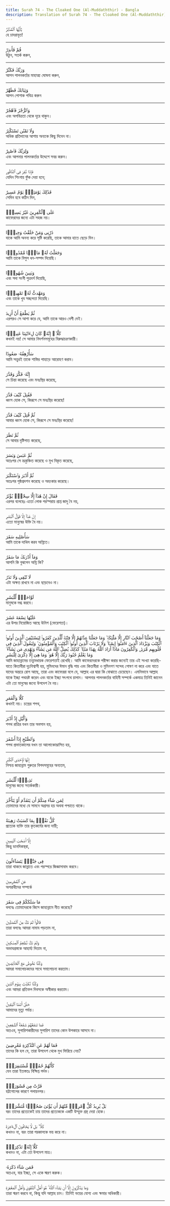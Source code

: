 ```yaml
---
title: Surah 74 - The Cloaked One (Al-Muddaththir) - Bangla
description: Translation of Surah 74 - The Cloaked One (Al-Muddaththir) in Bangla
---
```





<Aside type="quran" title="1">
يَٰٓأَيُّهَا ٱلْمُدَّثِّرُ
</Aside>

<Aside type="reference" title="1">
হে চাদরাবৃত!
</Aside>

---

<Aside type="quran" title="2">
قُمْ فَأَنذِرْ
</Aside>

<Aside type="reference" title="2">
উঠুন, সতর্ক করুন,
</Aside>

---

<Aside type="quran" title="3">
وَرَبَّكَ فَكَبِّرْ
</Aside>

<Aside type="reference" title="3">
আপন পালনকর্তার মাহাত্ম্য ঘোষনা করুন,
</Aside>

---

<Aside type="quran" title="4">
وَثِيَابَكَ فَطَهِّرْ
</Aside>

<Aside type="reference" title="4">
আপন পোশাক পবিত্র করুন
</Aside>

---

<Aside type="quran" title="5">
وَٱلرُّجْزَ فَٱهْجُرْ
</Aside>

<Aside type="reference" title="5">
এবং অপবিত্রতা থেকে দূরে থাকুন।
</Aside>

---

<Aside type="quran" title="6">
وَلَا تَمْنُن تَسْتَكْثِرُ
</Aside>

<Aside type="reference" title="6">
অধিক প্রতিদানের আশায় অন্যকে কিছু দিবেন না।
</Aside>

---

<Aside type="quran" title="7">
وَلِرَبِّكَ فَٱصْبِرْ
</Aside>

<Aside type="reference" title="7">
এবং আপনার পালনকর্তার উদ্দেশে সবর করুন।
</Aside>

---

<Aside type="quran" title="8">
فَإِذَا نُقِرَ فِى ٱلنَّاقُورِ
</Aside>

<Aside type="reference" title="8">
যেদিন শিংগায় ফুঁক দেয়া হবে;
</Aside>

---

<Aside type="quran" title="9">
فَذَٰلِكَ يَوْمَئِذٍۢ يَوْمٌ عَسِيرٌ
</Aside>

<Aside type="reference" title="9">
সেদিন হবে কঠিন দিন,
</Aside>

---

<Aside type="quran" title="10">
عَلَى ٱلْكَٰفِرِينَ غَيْرُ يَسِيرٍۢ
</Aside>

<Aside type="reference" title="10">
কাফেরদের জন্যে এটা সহজ নয়।
</Aside>

---

<Aside type="quran" title="11">
ذَرْنِى وَمَنْ خَلَقْتُ وَحِيدًۭا
</Aside>

<Aside type="reference" title="11">
যাকে আমি অনন্য করে সৃষ্টি করেছি, তাকে আমার হাতে ছেড়ে দিন।
</Aside>

---

<Aside type="quran" title="12">
وَجَعَلْتُ لَهُۥ مَالًۭا مَّمْدُودًۭا
</Aside>

<Aside type="reference" title="12">
আমি তাকে বিপুল ধন-সম্পদ দিয়েছি।
</Aside>

---

<Aside type="quran" title="13">
وَبَنِينَ شُهُودًۭا
</Aside>

<Aside type="reference" title="13">
এবং সদা সংগী পুত্রবর্গ দিয়েছি,
</Aside>

---

<Aside type="quran" title="14">
وَمَهَّدتُّ لَهُۥ تَمْهِيدًۭا
</Aside>

<Aside type="reference" title="14">
এবং তাকে খুব সচ্ছলতা দিয়েছি।
</Aside>

---

<Aside type="quran" title="15">
ثُمَّ يَطْمَعُ أَنْ أَزِيدَ
</Aside>

<Aside type="reference" title="15">
এরপরও সে আশা করে যে, আমি তাকে আরও বেশী দেই।
</Aside>

---

<Aside type="quran" title="16">
كَلَّآ ۖ إِنَّهُۥ كَانَ لِءَايَٰتِنَا عَنِيدًۭا
</Aside>

<Aside type="reference" title="16">
কখনই নয়! সে আমার নিদর্শনসমূহের বিরুদ্ধাচরণকারী।
</Aside>

---

<Aside type="quran" title="17">
سَأُرْهِقُهُۥ صَعُودًا
</Aside>

<Aside type="reference" title="17">
আমি সত্ত্বরই তাকে শাস্তির পাহাড়ে আরোহণ করাব।
</Aside>

---

<Aside type="quran" title="18">
إِنَّهُۥ فَكَّرَ وَقَدَّرَ
</Aside>

<Aside type="reference" title="18">
সে চিন্তা করেছে এবং মনঃস্থির করেছে,
</Aside>

---

<Aside type="quran" title="19">
فَقُتِلَ كَيْفَ قَدَّرَ
</Aside>

<Aside type="reference" title="19">
ধ্বংস হোক সে, কিরূপে সে মনঃস্থির করেছে!
</Aside>

---

<Aside type="quran" title="20">
ثُمَّ قُتِلَ كَيْفَ قَدَّرَ
</Aside>

<Aside type="reference" title="20">
আবার ধ্বংস হোক সে, কিরূপে সে মনঃস্থির করেছে!
</Aside>

---

<Aside type="quran" title="21">
ثُمَّ نَظَرَ
</Aside>

<Aside type="reference" title="21">
সে আবার দৃষ্টিপাত করেছে,
</Aside>

---

<Aside type="quran" title="22">
ثُمَّ عَبَسَ وَبَسَرَ
</Aside>

<Aside type="reference" title="22">
অতঃপর সে ভ্রূকুঞ্চিত করেছে ও মুখ বিকৃত করেছে,
</Aside>

---

<Aside type="quran" title="23">
ثُمَّ أَدْبَرَ وَٱسْتَكْبَرَ
</Aside>

<Aside type="reference" title="23">
অতঃপর পৃষ্ঠপ্রদশন করেছে ও অহংকার করেছে।
</Aside>

---

<Aside type="quran" title="24">
فَقَالَ إِنْ هَٰذَآ إِلَّا سِحْرٌۭ يُؤْثَرُ
</Aside>

<Aside type="reference" title="24">
এরপর বলেছেঃ এতো লোক পরস্পরায় প্রাপ্ত জাদু বৈ নয়,
</Aside>

---

<Aside type="quran" title="25">
إِنْ هَٰذَآ إِلَّا قَوْلُ ٱلْبَشَرِ
</Aside>

<Aside type="reference" title="25">
এতো মানুষের উক্তি বৈ নয়।
</Aside>

---

<Aside type="quran" title="26">
سَأُصْلِيهِ سَقَرَ
</Aside>

<Aside type="reference" title="26">
আমি তাকে দাখিল করব অগ্নিতে।
</Aside>

---

<Aside type="quran" title="27">
وَمَآ أَدْرَىٰكَ مَا سَقَرُ
</Aside>

<Aside type="reference" title="27">
আপনি কি বুঝলেন অগ্নি কি?
</Aside>

---

<Aside type="quran" title="28">
لَا تُبْقِى وَلَا تَذَرُ
</Aside>

<Aside type="reference" title="28">
এটা অক্ষত রাখবে না এবং ছাড়বেও না।
</Aside>

---

<Aside type="quran" title="29">
لَوَّاحَةٌۭ لِّلْبَشَرِ
</Aside>

<Aside type="reference" title="29">
মানুষকে দগ্ধ করবে।
</Aside>

---

<Aside type="quran" title="30">
عَلَيْهَا تِسْعَةَ عَشَرَ
</Aside>

<Aside type="reference" title="30">
এর উপর নিয়োজিত আছে উনিশ (ফেরেশতা)।
</Aside>

---

<Aside type="quran" title="31">
وَمَا جَعَلْنَآ أَصْحَٰبَ ٱلنَّارِ إِلَّا مَلَٰٓئِكَةًۭ ۙ وَمَا جَعَلْنَا عِدَّتَهُمْ إِلَّا فِتْنَةًۭ لِّلَّذِينَ كَفَرُوا۟ لِيَسْتَيْقِنَ ٱلَّذِينَ أُوتُوا۟ ٱلْكِتَٰبَ وَيَزْدَادَ ٱلَّذِينَ ءَامَنُوٓا۟ إِيمَٰنًۭا ۙ وَلَا يَرْتَابَ ٱلَّذِينَ أُوتُوا۟ ٱلْكِتَٰبَ وَٱلْمُؤْمِنُونَ ۙ وَلِيَقُولَ ٱلَّذِينَ فِى قُلُوبِهِم مَّرَضٌۭ وَٱلْكَٰفِرُونَ مَاذَآ أَرَادَ ٱللَّهُ بِهَٰذَا مَثَلًۭا ۚ كَذَٰلِكَ يُضِلُّ ٱللَّهُ مَن يَشَآءُ وَيَهْدِى مَن يَشَآءُ ۚ وَمَا يَعْلَمُ جُنُودَ رَبِّكَ إِلَّا هُوَ ۚ وَمَا هِىَ إِلَّا ذِكْرَىٰ لِلْبَشَرِ
</Aside>

<Aside type="reference" title="31">
আমি জাহান্নামের তত্ত্বাবধায়ক ফেরেশতাই রেখেছি। আমি কাফেরদেরকে পরীক্ষা করার জন্যেই তার এই সংখ্যা করেছি-যাতে কিতাবীরা দৃঢ়বিশ্বাসী হয়, মুমিনদের ঈমান বৃদ্ধি পায় এবং কিতাবীরা ও মুমিনগণ সন্দেহ পোষণ না করে এবং যাতে যাদের অন্তরে রোগ আছে, তারা এবং কাফেররা বলে যে, আল্লাহ এর দ্বারা কি বোঝাতে চেয়েছেন। এমনিভাবে আল্লাহ যাকে ইচ্ছা পথভ্রষ্ট করেন এবং যাকে ইচ্ছা সৎপথে চালান। আপনার পালনকর্তার বাহিনী সম্পর্কে একমাত্র তিনিই জানেন এটা তো মানুষের জন্যে উপদেশ বৈ নয়।
</Aside>

---

<Aside type="quran" title="32">
كَلَّا وَٱلْقَمَرِ
</Aside>

<Aside type="reference" title="32">
কখনই নয়। চন্দ্রের শপথ,
</Aside>

---

<Aside type="quran" title="33">
وَٱلَّيْلِ إِذْ أَدْبَرَ
</Aside>

<Aside type="reference" title="33">
শপথ রাত্রির যখন তার অবসান হয়,
</Aside>

---

<Aside type="quran" title="34">
وَٱلصُّبْحِ إِذَآ أَسْفَرَ
</Aside>

<Aside type="reference" title="34">
শপথ প্রভাতকালের যখন তা আলোকোদ্ভাসিত হয়,
</Aside>

---

<Aside type="quran" title="35">
إِنَّهَا لَإِحْدَى ٱلْكُبَرِ
</Aside>

<Aside type="reference" title="35">
নিশ্চয় জাহান্নাম গুরুতর বিপদসমূহের অন্যতম,
</Aside>

---

<Aside type="quran" title="36">
نَذِيرًۭا لِّلْبَشَرِ
</Aside>

<Aside type="reference" title="36">
মানুষের জন্যে সতর্ককারী।
</Aside>

---

<Aside type="quran" title="37">
لِمَن شَآءَ مِنكُمْ أَن يَتَقَدَّمَ أَوْ يَتَأَخَّرَ
</Aside>

<Aside type="reference" title="37">
তোমাদের মধ্যে যে সামনে অগ্রসর হয় অথবা পশ্চাতে থাকে।
</Aside>

---

<Aside type="quran" title="38">
كُلُّ نَفْسٍۭ بِمَا كَسَبَتْ رَهِينَةٌ
</Aside>

<Aside type="reference" title="38">
প্রত্যেক ব্যক্তি তার কৃতকর্মের জন্য দায়ী;
</Aside>

---

<Aside type="quran" title="39">
إِلَّآ أَصْحَٰبَ ٱلْيَمِينِ
</Aside>

<Aside type="reference" title="39">
কিন্তু ডানদিকস্থরা,
</Aside>

---

<Aside type="quran" title="40">
فِى جَنَّٰتٍۢ يَتَسَآءَلُونَ
</Aside>

<Aside type="reference" title="40">
তারা থাকবে জান্নাতে এবং পরস্পরে জিজ্ঞাসাবাদ করবে।
</Aside>

---

<Aside type="quran" title="41">
عَنِ ٱلْمُجْرِمِينَ
</Aside>

<Aside type="reference" title="41">
অপরাধীদের সম্পর্কে
</Aside>

---

<Aside type="quran" title="42">
مَا سَلَكَكُمْ فِى سَقَرَ
</Aside>

<Aside type="reference" title="42">
বলবেঃ তোমাদেরকে কিসে জাহান্নামে নীত করেছে?
</Aside>

---

<Aside type="quran" title="43">
قَالُوا۟ لَمْ نَكُ مِنَ ٱلْمُصَلِّينَ
</Aside>

<Aside type="reference" title="43">
তারা বলবেঃ আমরা নামায পড়তাম না,
</Aside>

---

<Aside type="quran" title="44">
وَلَمْ نَكُ نُطْعِمُ ٱلْمِسْكِينَ
</Aside>

<Aside type="reference" title="44">
অভাবগ্রস্তকে আহার্য্য দিতাম না,
</Aside>

---

<Aside type="quran" title="45">
وَكُنَّا نَخُوضُ مَعَ ٱلْخَآئِضِينَ
</Aside>

<Aside type="reference" title="45">
আমরা সমালোচকদের সাথে সমালোচনা করতাম।
</Aside>

---

<Aside type="quran" title="46">
وَكُنَّا نُكَذِّبُ بِيَوْمِ ٱلدِّينِ
</Aside>

<Aside type="reference" title="46">
এবং আমরা প্রতিফল দিবসকে অস্বীকার করতাম।
</Aside>

---

<Aside type="quran" title="47">
حَتَّىٰٓ أَتَىٰنَا ٱلْيَقِينُ
</Aside>

<Aside type="reference" title="47">
আমাদের মৃত্যু পর্যন্ত।
</Aside>

---

<Aside type="quran" title="48">
فَمَا تَنفَعُهُمْ شَفَٰعَةُ ٱلشَّٰفِعِينَ
</Aside>

<Aside type="reference" title="48">
অতএব, সুপারিশকারীদের সুপারিশ তাদের কোন উপকারে আসবে না।
</Aside>

---

<Aside type="quran" title="49">
فَمَا لَهُمْ عَنِ ٱلتَّذْكِرَةِ مُعْرِضِينَ
</Aside>

<Aside type="reference" title="49">
তাদের কি হল যে, তারা উপদেশ থেকে মুখ ফিরিয়ে নেয়?
</Aside>

---

<Aside type="quran" title="50">
كَأَنَّهُمْ حُمُرٌۭ مُّسْتَنفِرَةٌۭ
</Aside>

<Aside type="reference" title="50">
যেন তারা ইতস্ততঃ বিক্ষিপ্ত গর্দভ।
</Aside>

---

<Aside type="quran" title="51">
فَرَّتْ مِن قَسْوَرَةٍۭ
</Aside>

<Aside type="reference" title="51">
হট্টগোলের কারণে পলায়নপর।
</Aside>

---

<Aside type="quran" title="52">
بَلْ يُرِيدُ كُلُّ ٱمْرِئٍۢ مِّنْهُمْ أَن يُؤْتَىٰ صُحُفًۭا مُّنَشَّرَةًۭ
</Aside>

<Aside type="reference" title="52">
বরং তাদের প্রত্যেকেই চায় তাদের প্রত্যেককে একটি উম্মুক্ত গ্রন্থ দেয়া হোক।
</Aside>

---

<Aside type="quran" title="53">
كَلَّا ۖ بَل لَّا يَخَافُونَ ٱلْءَاخِرَةَ
</Aside>

<Aside type="reference" title="53">
কখনও না, বরং তারা পরকালকে ভয় করে না।
</Aside>

---

<Aside type="quran" title="54">
كَلَّآ إِنَّهُۥ تَذْكِرَةٌۭ
</Aside>

<Aside type="reference" title="54">
কখনও না, এটা তো উপদেশ মাত্র।
</Aside>

---

<Aside type="quran" title="55">
فَمَن شَآءَ ذَكَرَهُۥ
</Aside>

<Aside type="reference" title="55">
অতএব, যার ইচ্ছা, সে একে স্মরণ করুক।
</Aside>

---

<Aside type="quran" title="56">
وَمَا يَذْكُرُونَ إِلَّآ أَن يَشَآءَ ٱللَّهُ ۚ هُوَ أَهْلُ ٱلتَّقْوَىٰ وَأَهْلُ ٱلْمَغْفِرَةِ
</Aside>

<Aside type="reference" title="56">
তারা স্মরণ করবে না, কিন্তু যদি আল্লাহ চান। তিনিই ভয়ের যোগ্য এবং ক্ষমার অধিকারী।
</Aside>

---
